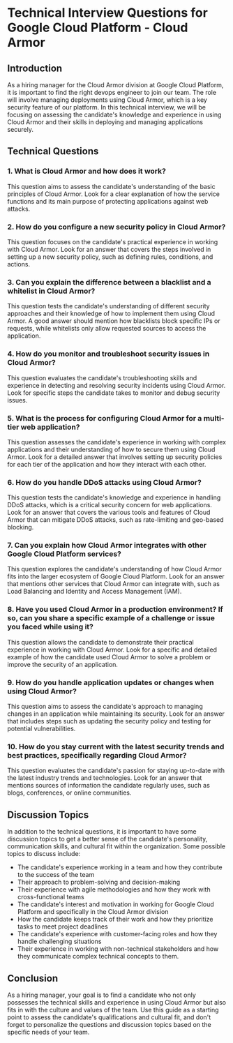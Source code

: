 

# Technical Interview Questions for Google Cloud Platform - Cloud Armor

## Introduction

As a hiring manager for the Cloud Armor division at Google Cloud Platform, it is important to find the right devops engineer to join our team. The role will involve managing deployments using Cloud Armor, which is a key security feature of our platform. In this technical interview, we will be focusing on assessing the candidate's knowledge and experience in using Cloud Armor and their skills in deploying and managing applications securely.

## Technical Questions

### 1. What is Cloud Armor and how does it work?

This question aims to assess the candidate's understanding of the basic principles of Cloud Armor. Look for a clear explanation of how the service functions and its main purpose of protecting applications against web attacks.

### 2. How do you configure a new security policy in Cloud Armor?

This question focuses on the candidate's practical experience in working with Cloud Armor. Look for an answer that covers the steps involved in setting up a new security policy, such as defining rules, conditions, and actions.

### 3. Can you explain the difference between a blacklist and a whitelist in Cloud Armor?

This question tests the candidate's understanding of different security approaches and their knowledge of how to implement them using Cloud Armor. A good answer should mention how blacklists block specific IPs or requests, while whitelists only allow requested sources to access the application.

### 4. How do you monitor and troubleshoot security issues in Cloud Armor?

This question evaluates the candidate's troubleshooting skills and experience in detecting and resolving security incidents using Cloud Armor. Look for specific steps the candidate takes to monitor and debug security issues.

### 5. What is the process for configuring Cloud Armor for a multi-tier web application?

This question assesses the candidate's experience in working with complex applications and their understanding of how to secure them using Cloud Armor. Look for a detailed answer that involves setting up security policies for each tier of the application and how they interact with each other.

### 6. How do you handle DDoS attacks using Cloud Armor?

This question tests the candidate's knowledge and experience in handling DDoS attacks, which is a critical security concern for web applications. Look for an answer that covers the various tools and features of Cloud Armor that can mitigate DDoS attacks, such as rate-limiting and geo-based blocking.

### 7. Can you explain how Cloud Armor integrates with other Google Cloud Platform services?

This question explores the candidate's understanding of how Cloud Armor fits into the larger ecosystem of Google Cloud Platform. Look for an answer that mentions other services that Cloud Armor can integrate with, such as Load Balancing and Identity and Access Management (IAM).

### 8. Have you used Cloud Armor in a production environment? If so, can you share a specific example of a challenge or issue you faced while using it?

This question allows the candidate to demonstrate their practical experience in working with Cloud Armor. Look for a specific and detailed example of how the candidate used Cloud Armor to solve a problem or improve the security of an application.

### 9. How do you handle application updates or changes when using Cloud Armor?

This question aims to assess the candidate's approach to managing changes in an application while maintaining its security. Look for an answer that includes steps such as updating the security policy and testing for potential vulnerabilities.

### 10. How do you stay current with the latest security trends and best practices, specifically regarding Cloud Armor?

This question evaluates the candidate's passion for staying up-to-date with the latest industry trends and technologies. Look for an answer that mentions sources of information the candidate regularly uses, such as blogs, conferences, or online communities.

## Discussion Topics

In addition to the technical questions, it is important to have some discussion topics to get a better sense of the candidate's personality, communication skills, and cultural fit within the organization. Some possible topics to discuss include:

- The candidate's experience working in a team and how they contribute to the success of the team
- Their approach to problem-solving and decision-making
- Their experience with agile methodologies and how they work with cross-functional teams
- The candidate's interest and motivation in working for Google Cloud Platform and specifically in the Cloud Armor division
- How the candidate keeps track of their work and how they prioritize tasks to meet project deadlines
- The candidate's experience with customer-facing roles and how they handle challenging situations
- Their experience in working with non-technical stakeholders and how they communicate complex technical concepts to them.

## Conclusion

As a hiring manager, your goal is to find a candidate who not only possesses the technical skills and experience in using Cloud Armor but also fits in with the culture and values of the team. Use this guide as a starting point to assess the candidate's qualifications and cultural fit, and don't forget to personalize the questions and discussion topics based on the specific needs of your team.